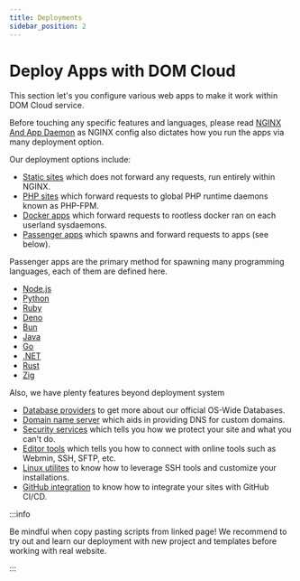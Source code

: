 ```yaml
---
title: Deployments
sidebar_position: 2
---
```


# Deploy Apps with DOM Cloud

This section let's you configure various web apps to make it work within DOM Cloud service.

Before touching any specific features and languages, please read [NGINX And App Daemon](../deployment/nginx.mdx) as NGINX config also dictates how you run the apps via many deployment option. 

Our deployment options include:

- [Static sites](./static-site.mdx) which does not forward any requests, run entirely within NGINX.
- [PHP sites](./php.mdx) which forward requests to global PHP runtime daemons known as PHP-FPM.
- [Docker apps](./docker.mdx) which forward requests to rootless docker ran on each userland sysdaemons. 
- [Passenger apps](../deployment/nginx.mdx#configure-nginx-for-generic-apps) which spawns and forward requests to apps (see below). 

Passenger apps are the primary method for spawning many programming languages, each of them are defined here.

+ [Node.js](../deployment/node.mdx)
+ [Python](../deployment/python.mdx)
+ [Ruby](../deployment/ruby.mdx)
+ [Deno](../deployment/deno.mdx)
+ [Bun](../deployment/bun.mdx)
+ [Java](../deployment/java.mdx)
+ [Go](../deployment/go.mdx)
+ [.NET](../deployment/dotnet.mdx)
+ [Rust](../deployment/rust.mdx)
+ [Zig](../deployment/zig.mdx)

Also, we have plenty features beyond deployment system 

+ [Database providers](../features/database.mdx) to get more about our official OS-Wide Databases.
+ [Domain name server](../features/dns.mdx) which aids in providing DNS for custom domains.
+ [Security services](../features/security.mdx) which tells you how we protect your site and what you can't do.
+ [Editor tools](../features/editor.mdx) which tells you how to connect with online tools such as Webmin, SSH, SFTP, etc. 
+ [Linux utilites](../features/linux.mdx) to know how to leverage SSH tools and customize your installations.
+ [GitHub integration](../features/github.mdx) to know how to integrate your sites with GitHub CI/CD.


:::info

Be mindful when copy pasting scripts from linked page! We recommend to try out and learn our deployment with new project and templates before working with real website.

:::